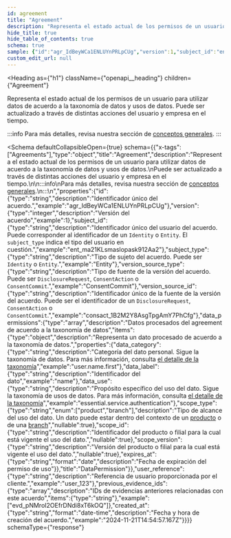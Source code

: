 ```yaml
---
id: agreement
title: "Agreement"
description: "Representa el estado actual de los permisos de un usuario para utilizar datos de acuerdo a la taxonomía de datos y usos de datos."
hide_title: true
hide_table_of_contents: true
schema: true
sample: {"id":"agr_IdBeyWCa1ENLUYnPRLpCUg","version":1,"subject_id":"ent_ma21KLsmaslopask912Aa2","subject_type":"Entity","version_source_type":"ConsentCommit","version_source_id":"consact_1B2M2Y8AsgTpgAmY7PhCfg","data_permissions":[{"data_category":"user.name.first","data_label":"name","data_use":"essential.service.authentication","scope_type":"product","scope_id":"string","scope_version":"string","expires_at":"2024-07-29"}],"user_reference":"user_123","previous_evidence_ids":["evd_pNMroI2OEfrDNdi8xT6kOQ"],"created_at":"2024-11-21T14:54:57.167Z"}
custom_edit_url: null
---
```



<Heading
  as={"h1"}
  className={"openapi__heading"}
  children={"Agreement"}
>
</Heading>



Representa el estado actual de los permisos de un usuario para utilizar datos de acuerdo a la taxonomía de datos y usos de datos.
Puede ser actualizado a través de distintas acciones del usuario y empresa en el tiempo.

:::info
Para más detalles, revisa nuestra sección de [conceptos generales](/docs/integration-guide/main/general-concepts#agreement).
:::


<Schema
	defaultCollapsibleOpen={true}
  schema={{"x-tags":["Agreements"],"type":"object","title":"Agreement","description":"Representa el estado actual de los permisos de un usuario para utilizar datos de acuerdo a la taxonomía de datos y usos de datos.\nPuede ser actualizado a través de distintas acciones del usuario y empresa en el tiempo.\n\n:::info\nPara más detalles, revisa nuestra sección de [conceptos generales](/docs/integration-guide/main/general-concepts#agreement).\n:::\n","properties":{"id":{"type":"string","description":"Identificador único del acuerdo.","example":"agr_IdBeyWCa1ENLUYnPRLpCUg"},"version":{"type":"integer","description":"Versión del acuerdo","example":1},"subject_id":{"type":"string","description":"Identificador único del usuario del acuerdo. Puede corresponder al identificador de un `Identity` o `Entity`. El `subject_type` indica el tipo del usuario en cuestión.","example":"ent_ma21KLsmaslopask912Aa2"},"subject_type":{"type":"string","description":"Tipo de sujeto del acuerdo. Puede ser `Identity` o `Entity`.","example":"Entity"},"version_source_type":{"type":"string","description":"Tipo de fuente de la versión del acuerdo. Puede ser `DisclosureRequest`, `ConsentAction` o `ConsentCommit`.","example":"ConsentCommit"},"version_source_id":{"type":"string","description":"Identificador único de la fuente de la versión del acuerdo. Puede ser el identificador de un `DisclosureRequest`, `ConsentAction` o `ConsentCommit`.","example":"consact_1B2M2Y8AsgTpgAmY7PhCfg"},"data_permissions":{"type":"array","description":"Datos procesados del agreement de acuerdo a la taxonomía de datos","items":{"type":"object","description":"Representa un dato procesado de acuerdo a la taxonomía de datos.","properties":{"data_category":{"type":"string","description":"Categoría del dato personal. Sigue la taxonomía de datos. Para más información, consulta [el detalle de la taxonomía](/docs/integration-guide/main/taxonomy)","example":"user.name.first"},"data_label":{"type":"string","description":"Identificador del dato","example":"name"},"data_use":{"type":"string","description":"Propósito específico del uso del dato. Sigue la taxonomía de usos de datos. Para más información, consulta [el detalle de la taxonomía](/docs/integration-guide/main/taxonomy)","example":"essential.service.authentication"},"scope_type":{"type":"string","enum":["product","branch"],"description":"Tipo de alcance del uso del dato. Un dato puede estar dentro del contexto de un [producto](/docs/api/resources/schemas/product) o de una [branch](/docs/api/resources/schemas/branch)","nullable":true},"scope_id":{"type":"string","description":"Identificador del producto o filial para la cual está vigente el uso del dato.","nullable":true},"scope_version":{"type":"string","description":"Versión del producto o filial para la cual está vigente el uso del dato.","nullable":true},"expires_at":{"type":"string","format":"date","description":"Fecha de expiración del permiso de uso"}},"title":"DataPermission"}},"user_reference":{"type":"string","description":"Referencia de usuario proporcionada por el cliente.","example":"user_123"},"previous_evidence_ids":{"type":"array","description":"IDs de evidencias anteriores relacionadas con este acuerdo","items":{"type":"string"},"example":["evd_pNMroI2OEfrDNdi8xT6kOQ"]},"created_at":{"type":"string","format":"date-time","description":"Fecha y hora de creación del acuerdo.","example":"2024-11-21T14:54:57.167Z"}}}}
  schemaType={"response"}
>
  
</Schema>
            